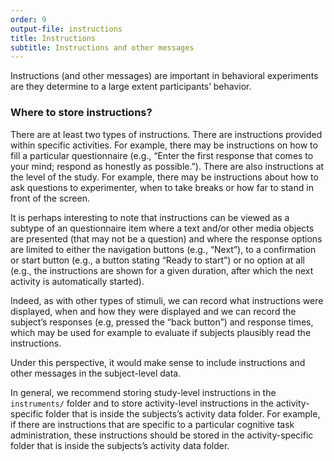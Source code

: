 ```yaml
---
order: 9
output-file: instructions
title: Instructions
subtitle: Instructions and other messages
---
```


Instructions (and other messages) are important in behavioral experiments are they determine to a large extent participants' behavior.

### Where to store instructions?

There are at least two types of instructions. There are instructions provided within specific activities. For example, there may be instructions on how to fill a particular questionnaire (e.g., "Enter the first response that comes to your mind; respond as honestly as possible."). There are also instructions at the level of the study. For example, there may be instructions about how to ask questions to experimenter, when to take breaks or how far to stand in front of the screen.

It is perhaps interesting to note that instructions can be viewed as a subtype of an questionnaire item where a text and/or other media objects are presented (that may not be a question) and where the response options are limited to either the navigation buttons (e.g., "Next"), to a confirmation or start button (e.g., a button stating "Ready to start") or no option at all (e.g., the instructions are shown for a given duration, after which the next activity is automatically started).

Indeed, as with other types of stimuli, we can record what instructions were displayed, when and how they were displayed and we can record the subject's responses (e.g, pressed the "back button") and response times, which may be used for example to evaluate if subjects plausibly read the instructions.

Under this perspective, it would make sense to include instructions and other messages in the subject-level data.

In general, we recommend storing study-level instructions in the `instruments/` folder and to store activity-level instructions in the activity-specific folder that is inside the subjects's activity data folder. For example, if there are instructions that are specific to a particular cognitive task administration, these instructions should be stored in the activity-specific folder that is inside the subjects's activity data folder.
